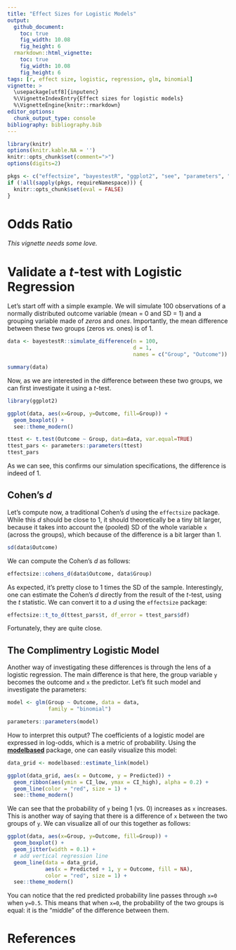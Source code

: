 ```yaml
---
title: "Effect Sizes for Logistic Models"
output: 
  github_document:
    toc: true
    fig_width: 10.08
    fig_height: 6
  rmarkdown::html_vignette:
    toc: true
    fig_width: 10.08
    fig_height: 6
tags: [r, effect size, logistic, regression, glm, binomial]
vignette: >
  \usepackage[utf8]{inputenc}
  %\VignetteIndexEntry{Effect sizes for logistic models}
  %\VignetteEngine{knitr::rmarkdown}
editor_options: 
  chunk_output_type: console
bibliography: bibliography.bib
---
```



```r
library(knitr)
options(knitr.kable.NA = '')
knitr::opts_chunk$set(comment=">")
options(digits=2)

pkgs <- c("effectsize", "bayestestR", "ggplot2", "see", "parameters", "modelbased")
if (!all(sapply(pkgs, requireNamespace))) {
  knitr::opts_chunk$set(eval = FALSE)
}
```

# Odds Ratio

*This vignette needs some love.*

<!-- With binary predictors & with continuous predictors. -->

<!-- ## Risk Ratios -->

<!-- ## Converting to something more familiar (r/d) -->

<!-- # Standerdized Coefficiants -->

# Validate a *t*-test with Logistic Regression

Let's start off with a simple example. We will simulate 100 observations of a normally distributed outcome variable (mean = 0 and SD = 1) and a grouping variable made of *zeros* and *ones*. Importantly, the mean difference between these two groups (zeros *vs.* ones) is of 1.

```r
data <- bayestestR::simulate_difference(n = 100,
                                        d = 1,
                                        names = c("Group", "Outcome"))

summary(data)
```


Now, as we are interested in the difference between these two groups, we can first investigate it using a *t*-test.

```r
library(ggplot2)

ggplot(data, aes(x=Group, y=Outcome, fill=Group)) +
  geom_boxplot() +
  see::theme_modern()

ttest <- t.test(Outcome ~ Group, data=data, var.equal=TRUE)
ttest_pars <- parameters::parameters(ttest)
ttest_pars
```

As we can see, this confirms our simulation specifications, the difference is indeed of 1.

## Cohen's *d*

Let's compute now, a traditional Cohen's *d* using the `effectsize` package. While this *d* should be close to 1, it should theoretically be a tiny bit larger, because it takes into account the (pooled) SD of the whole variable `x` (across the groups), which because of the difference is a bit larger than 1.

```r
sd(data$Outcome)
```

We can compute the Cohen's *d* as follows:

```r
effectsize::cohens_d(data$Outcome, data$Group)
```

As expected, it's pretty close to 1 times the SD of the sample. Interestingly, one can estimate the Cohen's *d* directly from the result of the *t*-test, using the *t* statistic. We can convert it to a *d* using the `effectsize` package:

```r
effectsize::t_to_d(ttest_pars$t, df_error = ttest_pars$df)
```

Fortunately, they are quite close.

## The Complimentry Logistic Model

Another way of investigating these differences is through the lens of a logistic regression. The main difference is that here, the group variable `y` becomes the outcome and `x` the predictor. Let's fit such model and investigate the parameters: 


```r
model <- glm(Group ~ Outcome, data = data,
             family = "binomial")

parameters::parameters(model)
```

How to interpret this output? The coefficients of a logistic model are expressed in log-odds, which is a metric of probability. Using the [**modelbased**](https://github.com/easystats/modelbased) package, one can easily visualize this model:


```r
data_grid <- modelbased::estimate_link(model)

ggplot(data_grid, aes(x = Outcome, y = Predicted)) +
  geom_ribbon(aes(ymin = CI_low, ymax = CI_high), alpha = 0.2) +
  geom_line(color = "red", size = 1) + 
  see::theme_modern()
```

We can see that the probability of `y` being 1 (vs. 0) increases as `x` increases. This is another way of saying that there is a difference of `x` between the two groups of `y`. We can visualize all of our this together as follows:


```r

ggplot(data, aes(x=Group, y=Outcome, fill=Group)) +
  geom_boxplot() +
  geom_jitter(width = 0.1) + 
  # add vertical regression line
  geom_line(data = data_grid, 
            aes(x = Predicted + 1, y = Outcome, fill = NA), 
            color = "red", size = 1) +
  see::theme_modern()
```

You can notice that the red predicted probability line passes through `x=0` when `y=0.5`. This means that when `x=0`, the probability of the two groups is equal: it is the "middle" of the difference between them.

<!-- # Odds ratios to Cohen's *d* -->

<!-- There is *in theory* a formula to convert these log-odds ratios (the unit of the coefficients in logistic models) to standardized differences (like Cohen's *d*). The formula is: $$d = logodds * (\sqrt{3} / \pi)$$ -->


<!-- Let's see: -->

<!-- ```{r message=FALSE, warning=FALSE} -->
<!-- logodds <- parameters::parameters(model)$Coefficient[2] -->

<!-- effectsize::logodds_to_d(logodds) -->
<!-- ``` -->

<!-- Hum, it seems a bit far from the value computed above! Let's investigate. -->

<!-- # Simulation -->

<!-- We will simulate different datasets with a varying *difference* and *sample size* (number of observations). For each of this dataset, we will compute the "true" Cohen's *d*, as well as the *d* obtained from the conversion of the logistic coefficient. Note that the simulation takes about 30 s to run. -->

<!-- ```{r message=FALSE, warning=FALSE} -->
<!-- df <- data.frame() -->
<!-- for(d in seq(0.1, 2, length.out=20)){ -->
<!--   for(n in exp(seq(log(20), log(150), length.out=20))){ -->
<!--     data <- bayestestR::simulate_difference(n=n, d=-d, names=c("y", "x")) -->
<!--     params <- parameters::parameters(glm(y ~ x, data=data, family="binomial"))[2, ] -->
<!--     params$d <- d -->
<!--     params$n <- n -->
<!--     params$d_cohen <- effectsize::cohens_d(data$x, data$y)$Cohens_d -->
<!--     df <- rbind(df, params) -->
<!--   } -->
<!-- } -->
<!-- df$logodds <- df$Coefficient -->
<!-- df$d_from_coef <- abs(effectsize::logodds_to_d(df$logodds)) -->
<!-- ``` -->

<!-- ```{r message=FALSE, warning=FALSE} -->
<!-- df %>% -->
<!--   ggplot(aes(x=d_cohen, y=d_from_coef, alpha=n)) + -->
<!--   see::geom_point2(size=2) + -->
<!--   geom_abline(slope=1) + -->
<!--   coord_fixed(ratio = 1, xlim = c(0, 3), ylim = c(0, 3)) + -->
<!--   see::theme_modern() -->
<!-- ``` -->


<!-- Oops, it seems like this formula doesn't work well, as it tends to underestimate the Cohen's *d* (and this tendency interacts with the sample size). -->

<!-- # Adjusted metric -->

<!-- Can we come up with a better conversion algorithm than `d = logodds * 0.55` (`0.55` being the result of `sqrt(3) / pi`)? Let's try. We will fit a model to predict the Cohen's *d* based on the logodds and the sample size, and plot the prediction. -->

<!-- ```{r message=FALSE, warning=FALSE} -->
<!-- model <- lm(d_cohen ~ logodds * n, data=df) -->

<!-- df$d_from_coef_adjusted1 <- modelbased::estimate_response(model)$Predicted    -->

<!-- ggplot(df, aes(x=d_cohen, y=d_from_coef_adjusted1, alpha=n)) + -->
<!--   see::geom_point2(size=2) + -->
<!--   geom_abline(slope=1) + -->
<!--   coord_fixed(ratio = 1, xlim = c(0, 3), ylim = c(0, 3)) + -->
<!--   see::theme_modern() -->
<!-- ``` -->

<!-- Seems better already! But if we look at the residuals, we can see that there is still a non-linear relationship with the sample size: -->

<!-- ```{r message=FALSE, warning=FALSE} -->
<!-- df$resid <- residuals(model) -->

<!-- ggplot(df, aes(x=n, y=resid, alpha=d_from_coef_adjusted1)) + -->
<!--   see::geom_point2(size=2)  + -->
<!--   geom_hline(yintercept = 0) + -->
<!--   see::theme_modern() -->
<!-- ``` -->


<!-- Can we further try to eliminate this effect? -->

<!-- ```{r message=FALSE, warning=FALSE} -->
<!-- model <- lm(d_cohen ~ logodds * n * log(n), data=df) -->
<!-- df$d_from_coef_adjusted2 <- modelbased::estimate_response(model)$Predicted    -->

<!-- ggplot(df, aes(x=d_cohen, y=abs(d_from_coef_adjusted2), alpha=n)) + -->
<!--   see::geom_point2(size=2) + -->
<!--   geom_abline(slope=1) + -->
<!--   coord_fixed(ratio = 1, xlim = c(0, 3), ylim = c(0, 3)) + -->
<!--   see::theme_modern() -->
<!-- ``` -->

<!-- It seems like adding the log of the sample size improves the relationship! What is the formula of this new **log-odds** to ***d*** conversion? -->

<!-- ```{r message=FALSE, warning=FALSE} -->
<!-- formula <- insight::get_parameters(model) %>%  -->
<!--   mutate(Coef = paste0(round(Estimate, 5), " * (", Parameter, ")"), -->
<!--          Coef = gsub(":", " * ", Coef), -->
<!--          Coef = gsub(" * ((Intercept))", "", Coef, fixed=TRUE)) %>%  -->
<!--   pull(Coef) %>%  -->
<!--   paste(collapse = " + ") -->

<!-- print(formula) -->
<!-- ``` -->

<!-- ```{r message=FALSE, warning=FALSE} -->
<!-- newconversion <- function(logodds, n){ -->
<!--   0.87341 + 0.75933 * (logodds) + 0.02705 * (n) + -0.35727 * (log(n)) + 0.03714 * (logodds * n) + -0.61004 * (logodds * log(n)) + -0.00418 * (n * log(n)) + -0.00563 * (logodds * n * log(n)) -->
<!-- } -->

<!-- df$d_from_coef_adjusted <- newconversion(df$logodds, df$n) -->

<!-- ggplot(df, aes(x=d_cohen, y=d_from_coef_adjusted)) + -->
<!--   geom_point(size=1) + -->
<!--   geom_abline(slope=1) + -->
<!--   coord_fixed(ratio = 1, xlim = c(0, 3), ylim = c(0, 3)) + -->
<!--   see::theme_modern() -->
<!-- ``` -->


# References